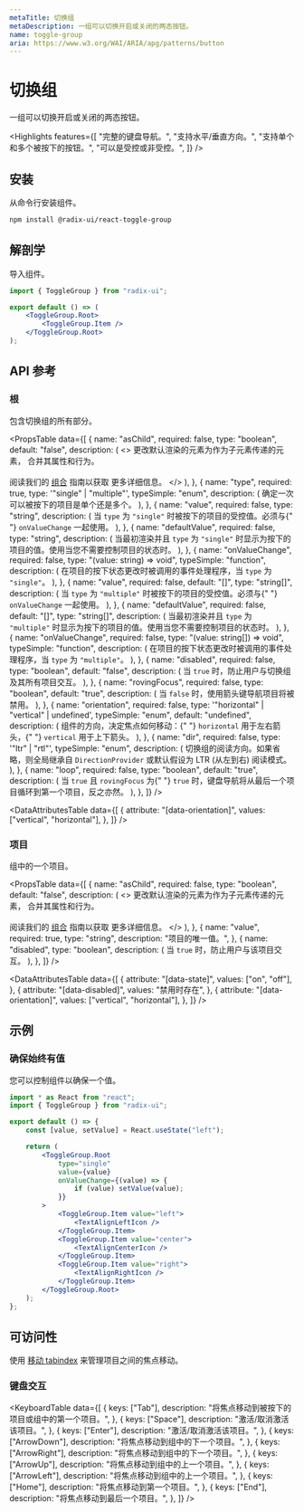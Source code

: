 ```yaml
---
metaTitle: 切换组
metaDescription: 一组可以切换开启或关闭的两态按钮。
name: toggle-group
aria: https://www.w3.org/WAI/ARIA/apg/patterns/button
---
```


# 切换组

<Description>
	一组可以切换开启或关闭的两态按钮。
</Description>

<HeroContainer>
	<ToggleGroupDemo />
</HeroContainer>

<HeroCodeBlock folder="ToggleGroup" />

<Highlights
	features={[
		"完整的键盘导航。",
		"支持水平/垂直方向。",
		"支持单个和多个被按下的按钮。",
		"可以是受控或非受控。",
	]}
/>

## 安装

从命令行安装组件。

```bash
npm install @radix-ui/react-toggle-group
```

## 解剖学

导入组件。

```jsx
import { ToggleGroup } from "radix-ui";

export default () => (
	<ToggleGroup.Root>
		<ToggleGroup.Item />
	</ToggleGroup.Root>
);
```

## API 参考

### 根

包含切换组的所有部分。

<PropsTable
	data={[
		{
			name: "asChild",
			required: false,
			type: "boolean",
			default: "false",
			description: (
				<>
					更改默认渲染的元素为作为子元素传递的元素，
					合并其属性和行为。
					<br />
					<br />
					阅读我们的 <a href="../guides/composition">组合</a> 指南以获取
					更多详细信息。
				</>
			),
		},
		{
			name: "type",
			required: true,
			type: '"single" | "multiple"',
			typeSimple: "enum",
			description: (
				<span>
					确定一次可以被按下的项目是单个还是多个。
				</span>
			),
		},
		{
			name: "value",
			required: false,
			type: "string",
			description: (
				<span>
					当 <Code>type</Code> 为 <Code>"single"</Code> 时被按下的项目的受控值。必须与{" "}
					<Code>onValueChange</Code> 一起使用。
				</span>
			),
		},
		{
			name: "defaultValue",
			required: false,
			type: "string",
			description: (
				<span>
					当最初渲染并且 <Code>type</Code> 为 <Code>"single"</Code> 时显示为按下的项目的值。使用当您不需要控制项目的状态时。
				</span>
			),
		},
		{
			name: "onValueChange",
			required: false,
			type: "(value: string) => void",
			typeSimple: "function",
			description: (
				<span>
					在项目的按下状态更改时被调用的事件处理程序，当 <Code>type</Code> 为 <Code>"single"</Code>。
				</span>
			),
		},
		{
			name: "value",
			required: false,
			default: "[]",
			type: "string[]",
			description: (
				<span>
					当 <Code>type</Code> 为 <Code>"multiple"</Code> 时被按下的项目的受控值。必须与{" "}
					<Code>onValueChange</Code> 一起使用。
				</span>
			),
		},
		{
			name: "defaultValue",
			required: false,
			default: "[]",
			type: "string[]",
			description: (
				<span>
					当最初渲染并且 <Code>type</Code> 为 <Code>"multiple"</Code> 时显示为按下的项目的值。使用当您不需要控制项目的状态时。
				</span>
			),
		},
		{
			name: "onValueChange",
			required: false,
			type: "(value: string[]) => void",
			typeSimple: "function",
			description: (
				<span>
					在项目的按下状态更改时被调用的事件处理程序，当 <Code>type</Code> 为 <Code>"multiple"</Code>。
				</span>
			),
		},
		{
			name: "disabled",
			required: false,
			type: "boolean",
			default: "false",
			description: (
				<span>
					当 <Code>true</Code> 时，防止用户与切换组及其所有项目交互。
				</span>
			),
		},
		{
			name: "rovingFocus",
			required: false,
			type: "boolean",
			default: "true",
			description: (
				<span>
					当 <Code>false</Code> 时，使用箭头键导航项目将被禁用。
				</span>
			),
		},
		{
			name: "orientation",
			required: false,
			type: '"horizontal" | "vertical" | undefined',
			typeSimple: "enum",
			default: "undefined",
			description: (
				<span>
					组件的方向，决定焦点如何移动：{" "}
					<Code>horizontal</Code> 用于左右箭头，{" "}
					<Code>vertical</Code> 用于上下箭头。
				</span>
			),
		},
		{
			name: "dir",
			required: false,
			type: '"ltr" | "rtl"',
			typeSimple: "enum",
			description: (
				<span>
					切换组的阅读方向。如果省略，则全局继承自 <Code>DirectionProvider</Code> 或默认假设为 LTR
					(从左到右) 阅读模式。
				</span>
			),
		},
		{
			name: "loop",
			required: false,
			type: "boolean",
			default: "true",
			description: (
				<span>
					当 <Code>true</Code> 且 <Code>rovingFocus</Code> 为{" "}
					<Code>true</Code> 时，键盘导航将从最后一个项目循环到第一个项目，反之亦然。
				</span>
			),
		},
	]}
/>

<DataAttributesTable
	data={[
		{
			attribute: "[data-orientation]",
			values: ["vertical", "horizontal"],
		},
	]}
/>

### 项目

组中的一个项目。

<PropsTable
	data={[
		{
			name: "asChild",
			required: false,
			type: "boolean",
			default: "false",
			description: (
				<>
					更改默认渲染的元素为作为子元素传递的元素，
					合并其属性和行为。
					<br />
					<br />
					阅读我们的 <a href="../guides/composition">组合</a> 指南以获取
					更多详细信息。
				</>
			),
		},
		{
			name: "value",
			required: true,
			type: "string",
			description: "项目的唯一值。",
		},
		{
			name: "disabled",
			type: "boolean",
			description: (
				<span>
					当 <Code>true</Code> 时，防止用户与该项目交互。
				</span>
			),
		},
	]}
/>

<DataAttributesTable
	data={[
		{
			attribute: "[data-state]",
			values: ["on", "off"],
		},
		{
			attribute: "[data-disabled]",
			values: "禁用时存在",
		},
		{
			attribute: "[data-orientation]",
			values: ["vertical", "horizontal"],
		},
	]}
/>

## 示例

### 确保始终有值

您可以控制组件以确保一个值。

```jsx line=5,8
import * as React from "react";
import { ToggleGroup } from "radix-ui";

export default () => {
	const [value, setValue] = React.useState("left");

	return (
		<ToggleGroup.Root
			type="single"
			value={value}
			onValueChange={(value) => {
				if (value) setValue(value);
			}}
		>
			<ToggleGroup.Item value="left">
				<TextAlignLeftIcon />
			</ToggleGroup.Item>
			<ToggleGroup.Item value="center">
				<TextAlignCenterIcon />
			</ToggleGroup.Item>
			<ToggleGroup.Item value="right">
				<TextAlignRightIcon />
			</ToggleGroup.Item>
		</ToggleGroup.Root>
	);
};
```

## 可访问性

使用 [移动 tabindex](https://www.w3.org/TR/wai-aria-practices-1.2/examples/radio/radio.html) 来管理项目之间的焦点移动。

### 键盘交互

<KeyboardTable
	data={[
		{
			keys: ["Tab"],
			description:
				"将焦点移动到被按下的项目或组中的第一个项目。",
		},
		{
			keys: ["Space"],
			description: "激活/取消激活该项目。",
		},
		{
			keys: ["Enter"],
			description: "激活/取消激活该项目。",
		},
		{
			keys: ["ArrowDown"],
			description: "将焦点移动到组中的下一个项目。",
		},
		{
			keys: ["ArrowRight"],
			description: "将焦点移动到组中的下一个项目。",
		},
		{
			keys: ["ArrowUp"],
			description: "将焦点移动到组中的上一个项目。",
		},
		{
			keys: ["ArrowLeft"],
			description: "将焦点移动到组中的上一个项目。",
		},
		{
			keys: ["Home"],
			description: "将焦点移动到第一个项目。",
		},
		{
			keys: ["End"],
			description: "将焦点移动到最后一个项目。",
		},
	]}
/>